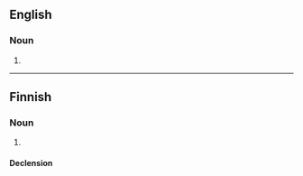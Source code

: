 {{also|Katharsis}}

==English==

===Noun===
{{en-noun|-}}

# {{alt form|catharsis|lang=en}}

----

==Finnish==

===Noun===
{{fi-noun}}

# {{alternative spelling of|katarsis|lang=fi}}

====Declension====
{{fi-decl-vastaus|katharsi|a}}